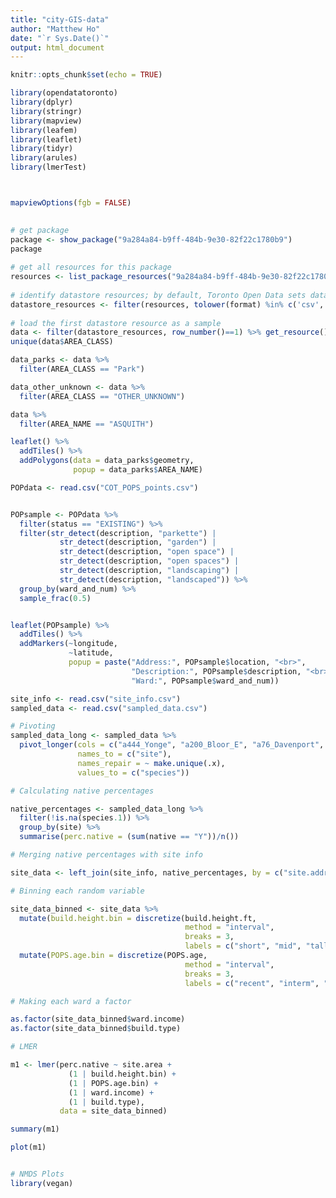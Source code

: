 ```yaml
---
title: "city-GIS-data"
author: "Matthew Ho"
date: "`r Sys.Date()`"
output: html_document
---
```


```r
knitr::opts_chunk$set(echo = TRUE)
```

```r
library(opendatatoronto)
library(dplyr)
library(stringr)
library(mapview)
library(leafem)
library(leaflet)
library(tidyr)
library(arules)
library(lmerTest)



mapviewOptions(fgb = FALSE)

	
# get package
package <- show_package("9a284a84-b9ff-484b-9e30-82f22c1780b9")
package
 
# get all resources for this package
resources <- list_package_resources("9a284a84-b9ff-484b-9e30-82f22c1780b9")
 
# identify datastore resources; by default, Toronto Open Data sets datastore resource format to CSV for non-geospatial and GeoJSON for geospatial resources
datastore_resources <- filter(resources, tolower(format) %in% c('csv', 'geojson'))
 
# load the first datastore resource as a sample
data <- filter(datastore_resources, row_number()==1) %>% get_resource()
unique(data$AREA_CLASS)

data_parks <- data %>% 
  filter(AREA_CLASS == "Park")

data_other_unknown <- data %>% 
  filter(AREA_CLASS == "OTHER_UNKNOWN")

data %>% 
  filter(AREA_NAME == "ASQUITH")

leaflet() %>% 
  addTiles() %>% 
  addPolygons(data = data_parks$geometry, 
              popup = data_parks$AREA_NAME)

```

```r
POPdata <- read.csv("COT_POPS_points.csv")


POPsample <- POPdata %>% 
  filter(status == "EXISTING") %>% 
  filter(str_detect(description, "parkette") | 
           str_detect(description, "garden") |
           str_detect(description, "open space") | 
           str_detect(description, "open spaces") |
           str_detect(description, "landscaping") |
           str_detect(description, "landscaped")) %>% 
  group_by(ward_and_num) %>% 
  sample_frac(0.5)


leaflet(POPsample) %>% 
  addTiles() %>% 
  addMarkers(~longitude, 
             ~latitude, 
             popup = paste("Address:", POPsample$location, "<br>",
                           "Description:", POPsample$description, "<br>",
                           "Ward:", POPsample$ward_and_num))

```

```r
site_info <- read.csv("site_info.csv")
sampled_data <- read.csv("sampled_data.csv")

# Pivoting
sampled_data_long <- sampled_data %>% 
  pivot_longer(cols = c("a444_Yonge", "a200_Bloor_E", "a76_Davenport", "a130_Adelaide_W", "a77_Adelaide_W", "a40_King_W", "a161_Bay_W", "a220_Bay", "a123_Front"),
               names_to = c("site"),
               names_repair = ~ make.unique(.x),
               values_to = c("species"))

# Calculating native percentages

native_percentages <- sampled_data_long %>% 
  filter(!is.na(species.1)) %>% 
  group_by(site) %>% 
  summarise(perc.native = (sum(native == "Y"))/n())

# Merging native percentages with site info

site_data <- left_join(site_info, native_percentages, by = c("site.address" = "site"), all.x=TRUE)

# Binning each random variable

site_data_binned <- site_data %>% 
  mutate(build.height.bin = discretize(build.height.ft,
                                       method = "interval",
                                       breaks = 3,
                                       labels = c("short", "mid", "tall"))) %>% 
  mutate(POPS.age.bin = discretize(POPS.age,
                                       method = "interval",
                                       breaks = 3,
                                       labels = c("recent", "interm", "old")))

# Making each ward a factor

as.factor(site_data_binned$ward.income)
as.factor(site_data_binned$build.type)

# LMER

m1 <- lmer(perc.native ~ site.area +
             (1 | build.height.bin) + 
             (1 | POPS.age.bin) +
             (1 | ward.income) + 
             (1 | build.type),
           data = site_data_binned)

summary(m1)

plot(m1)


# NMDS Plots
library(vegan)






```



